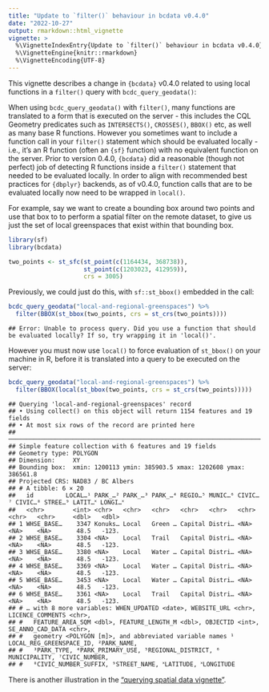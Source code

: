 ```yaml
---
title: "Update to `filter()` behaviour in bcdata v0.4.0"
date: "2022-10-27"
output: rmarkdown::html_vignette
vignette: >
  %\VignetteIndexEntry{Update to `filter()` behaviour in bcdata v0.4.0}
  %\VignetteEngine{knitr::rmarkdown}
  %\VignetteEncoding{UTF-8}
---
```


This vignette describes a change in `{bcdata}` v0.4.0 related to 
using local functions in a `filter()` query with `bcdc_query_geodata()`:

When using `bcdc_query_geodata()` with `filter()`, many functions are
translated to a form that is executed on the server - this includes the
CQL Geometry predicates such as `INTERSECTS()`, `CROSSES()`, `BBOX()`
etc, as well as many base R functions. However you sometimes want to
include a function call in your `filter()` statement which should be
evaluated locally - i.e., it's an R function (often an `{sf}` function)
with no equivalent function on the server. Prior to version 0.4.0,
`{bcdata}` did a reasonable (though not perfect) job of detecting R
functions inside a `filter()` statement that needed to be evaluated
locally. In order to align with recommended best practices for
`{dbplyr}` backends, as of v0.4.0, function calls that are to be
evaluated locally now need to be wrapped in `local()`.

For example, say we want to create a bounding box around two points and
use that box to to perform a spatial filter on the remote dataset, to
give us just the set of local greenspaces that exist within that
bounding box.





```r
library(sf)
library(bcdata)

two_points <- st_sfc(st_point(c(1164434, 368738)),
                     st_point(c(1203023, 412959)),
                     crs = 3005)
```

Previously, we could just do this, with `sf::st_bbox()`
embedded in the call:


```r
bcdc_query_geodata("local-and-regional-greenspaces") %>%
  filter(BBOX(st_bbox(two_points, crs = st_crs(two_points))))
```

```
## Error: Unable to process query. Did you use a function that should be evaluated locally? If so, try wrapping it in 'local()'.
```

However you must now use `local()` to force evaluation of
`st_bbox()` on your machine in R, before it is translated
into a query to be executed on the server:


```r
bcdc_query_geodata("local-and-regional-greenspaces") %>%
  filter(BBOX(local(st_bbox(two_points, crs = st_crs(two_points)))))
```

```
## Querying 'local-and-regional-greenspaces' record
## • Using collect() on this object will return 1154 features and 19 fields
## • At most six rows of the record are printed here
## ────────────────────────────────────────────────────────────────────────────────────────────────────
## Simple feature collection with 6 features and 19 fields
## Geometry type: POLYGON
## Dimension:     XY
## Bounding box:  xmin: 1200113 ymin: 385903.5 xmax: 1202608 ymax: 386561.8
## Projected CRS: NAD83 / BC Albers
## # A tibble: 6 × 20
##   id         LOCAL…¹ PARK_…² PARK_…³ PARK_…⁴ REGIO…⁵ MUNIC…⁶ CIVIC…⁷ CIVIC…⁸ STREE…⁹ LATIT…˟ LONGI…˟
##   <chr>        <int> <chr>   <chr>   <chr>   <chr>   <chr>   <chr>   <chr>   <chr>     <dbl>   <dbl>
## 1 WHSE_BASE…    3347 Konuks… Local   Green … Capital Distri… <NA>    <NA>    <NA>       48.5   -123.
## 2 WHSE_BASE…    3304 <NA>    Local   Trail   Capital Distri… <NA>    <NA>    <NA>       48.5   -123.
## 3 WHSE_BASE…    3380 <NA>    Local   Water … Capital Distri… <NA>    <NA>    <NA>       48.5   -123.
## 4 WHSE_BASE…    3369 <NA>    Local   Water … Capital Distri… <NA>    <NA>    <NA>       48.5   -123.
## 5 WHSE_BASE…    3453 <NA>    Local   Water … Capital Distri… <NA>    <NA>    <NA>       48.5   -123.
## 6 WHSE_BASE…    3361 <NA>    Local   Trail   Capital Distri… <NA>    <NA>    <NA>       48.5   -123.
## # … with 8 more variables: WHEN_UPDATED <date>, WEBSITE_URL <chr>, LICENCE_COMMENTS <chr>,
## #   FEATURE_AREA_SQM <dbl>, FEATURE_LENGTH_M <dbl>, OBJECTID <int>, SE_ANNO_CAD_DATA <chr>,
## #   geometry <POLYGON [m]>, and abbreviated variable names ¹​LOCAL_REG_GREENSPACE_ID, ²​PARK_NAME,
## #   ³​PARK_TYPE, ⁴​PARK_PRIMARY_USE, ⁵​REGIONAL_DISTRICT, ⁶​MUNICIPALITY, ⁷​CIVIC_NUMBER,
## #   ⁸​CIVIC_NUMBER_SUFFIX, ⁹​STREET_NAME, ˟​LATITUDE, ˟​LONGITUDE
```

There is another illustration in the ["querying spatial data vignette"](https://bcgov.github.io/bcdata/articles/efficiently-query-spatial-data-in-the-bc-data-catalogue.html#a-note-about-using-local-r-functions-in-constructing-filter-queries).
